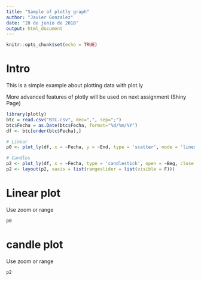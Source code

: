 ```yaml
---
title: "Sample of plotly graph"
author: "Javier Gonzalez"
date: "28 de junio de 2018"
output: html_document
---
```


```r
knitr::opts_chunk$set(echo = TRUE)
```

# Intro

This is a simple example about plotting data with plot.ly

More advanced features of plotly will be used on next assignment (Shiny Page)


```r
library(plotly)
btc = read.csv("BTC.csv", dec=",", sep=";")
btc$Fecha = as.Date(btc$Fecha, format="%d/%m/%Y")
df <- btc[order(btc$Fecha),] 

# Linear
p0 <- plot_ly(df, x = ~Fecha, y = ~End, type = 'scatter', mode = 'lines + markers')

# Candles
p2 <- plot_ly(df, x = ~Fecha, type = 'candlestick', open = ~Beg, close = ~End, high = ~High, low = ~Low)
p2 <- layout(p2, xaxis = list(rangeslider = list(visible = F)))

```

# Linear plot
Use zoom or range

```r
p0
```


# candle plot
Use zoom or range
```r
p2
```
